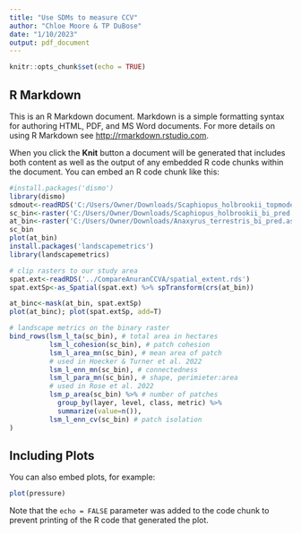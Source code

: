 ```yaml
---
title: "Use SDMs to measure CCV"
author: "Chloe Moore & TP DuBose"
date: "1/10/2023"
output: pdf_document
---
```


```r
knitr::opts_chunk$set(echo = TRUE)
```

## R Markdown

This is an R Markdown document. Markdown is a simple formatting syntax for authoring HTML, PDF, and MS Word documents. For more details on using R Markdown see <http://rmarkdown.rstudio.com>.

When you click the **Knit** button a document will be generated that includes both content as well as the output of any embedded R code chunks within the document. You can embed an R code chunk like this:

```r
#install.packages('dismo')
library(dismo)
sdmout<-readRDS('C:/Users/Owner/Downloads/Scaphiopus_holbrookii_topmodel.rds')
sc_bin<-raster('C:/Users/Owner/Downloads/Scaphiopus_holbrookii_bi_pred.asc')
at_bin<-raster('C:/Users/Owner/Downloads/Anaxyrus_terrestris_bi_pred.asc')
sc_bin
plot(at_bin)
install.packages('landscapemetrics')
library(landscapemetrics)

# clip rasters to our study area
spat.ext<-readRDS('../CompareAnuranCCVA/spatial_extent.rds')
spat.extSp<-as_Spatial(spat.ext) %>% spTransform(crs(at_bin))

at_binc<-mask(at_bin, spat.extSp)
plot(at_binc); plot(spat.extSp, add=T)

# landscape metrics on the binary raster
bind_rows(lsm_l_ta(sc_bin), # total area in hectares
          lsm_l_cohesion(sc_bin), # patch cohesion
          lsm_l_area_mn(sc_bin), # mean area of patch
          # used in Hoecker & Turner et al. 2022
          lsm_l_enn_mn(sc_bin), # connectedness
          lsm_l_para_mn(sc_bin), # shape, perimieter:area
          # used in Rose et al. 2022
          lsm_p_area(sc_bin) %>% # number of patches
            group_by(layer, level, class, metric) %>%
            summarize(value=n()), 
          lsm_l_enn_cv(sc_bin) # patch isolation
)
```

## Including Plots

You can also embed plots, for example:

```r
plot(pressure)
```

Note that the `echo = FALSE` parameter was added to the code chunk to prevent printing of the R code that generated the plot.
